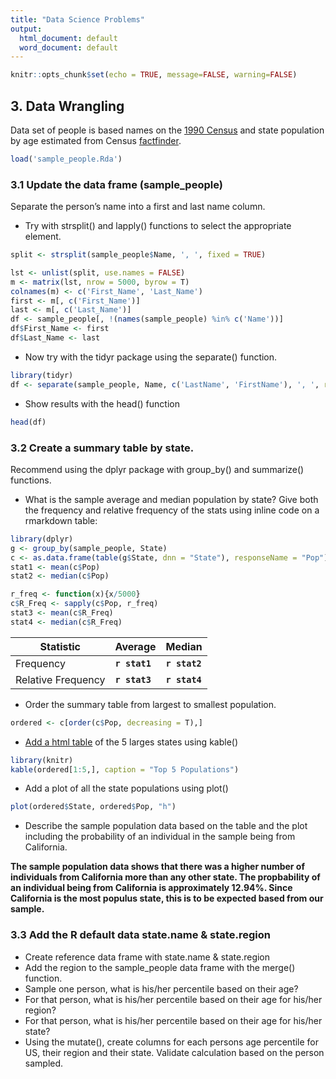 ```yaml
---
title: "Data Science Problems"
output:
  html_document: default
  word_document: default
---
```


```r
knitr::opts_chunk$set(echo = TRUE, message=FALSE, warning=FALSE)
```

## 3.  Data Wrangling

Data set of people is based names on the [1990 Census](https://catalog.data.gov/dataset/names-from-census-1990) and state population by age estimated from Census [factfinder](https://factfinder.census.gov).

```r
load('sample_people.Rda')
```

### 3.1 Update the data frame (sample_people) 

Separate the person's name into a first and last name column.

*  Try with strsplit() and lapply() functions to select the appropriate element.

```r

split <- strsplit(sample_people$Name, ', ', fixed = TRUE)

lst <- unlist(split, use.names = FALSE)
m <- matrix(lst, nrow = 5000, byrow = T)
colnames(m) <- c('First_Name', 'Last_Name')
first <- m[, c('First_Name')]
last <- m[, c('Last_Name')]
df <- sample_people[, !(names(sample_people) %in% c('Name'))]
df$First_Name <- first
df$Last_Name <- last

```

*  Now try with the tidyr package using the separate() function.

```r

library(tidyr)
df <- separate(sample_people, Name, c('LastName', 'FirstName'), ', ', remove = T)

```

*  Show results with the head() function

```r
head(df)
```


### 3.2 Create a summary table by state.  

Recommend using the dplyr package with group_by() and summarize() functions.

* What is the sample average and median population by state?  Give both the frequency and relative frequency of the stats using inline code on a rmarkdown table:  

```r

library(dplyr)
g <- group_by(sample_people, State)
c <- as.data.frame(table(g$State, dnn = "State"), responseName = "Pop")
stat1 <- mean(c$Pop)
stat2 <- median(c$Pop)

r_freq <- function(x){x/5000}
c$R_Freq <- sapply(c$Pop, r_freq)
stat3 <- mean(c$R_Freq)
stat4 <- median(c$R_Freq)

```

Statistic  | Average | Median
-------------  | ------------- | -------------
Frequency  | **`r stat1`** | **`r stat2`**
Relative Frequency  | **`r stat3`** | **`r stat4`**

* Order the summary table from largest to smallest population.

```r

ordered <- c[order(c$Pop, decreasing = T),]

```

* [Add a html table](https://rmarkdown.rstudio.com/lesson-7.html) of the 5 larges states using kable()

```r

library(knitr)
kable(ordered[1:5,], caption = "Top 5 Populations")

```

* Add a plot of all the state populations using plot() 

```r

plot(ordered$State, ordered$Pop, "h")

```

* Describe the sample population data based on the table and the plot including the probability of an individual in the sample being from California.

**The sample population data shows that there was a higher number of individuals from California more than any other state. The propbability of an individual being from California is approximately 12.94%. Since California is the most populus state, this is to be expected based from our sample.**

### 3.3 Add the R default data state.name & state.region

*  Create reference data frame with state.name & state.region
*  Add the region to the sample_people data frame with the merge() function.
*  Sample one person, what is his/her percentile based on their age?
*  For that person, what is his/her percentile based on their age for his/her region?
*  For that person, what is his/her percentile based on their age for his/her state?
*  Using the mutate(), create columns for each persons age percentile for US, their region and their state.  Validate calculation based on the person sampled.
